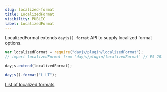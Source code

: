 ```yaml
---
slug: localized-format
title: LocalizedFormat
visibility: PUBLIC
label: LocalizedFormat
---
```


LocalizedFormat extends `dayjs().format` API to supply localized format options.

```javascript
var localizedFormat = require("dayjs/plugin/localizedFormat");
// import localizedFormat from 'dayjs/plugin/localizedFormat' // ES 2015

dayjs.extend(localizedFormat);

dayjs().format("L LT");
```

[List of localized formats](../display/format#list-of-localized-formats)